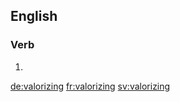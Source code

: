 ==English==

===Verb===
{{head|en|present participle}}

# {{present participle of|valorize|lang=en}}

[[de:valorizing]]
[[fr:valorizing]]
[[sv:valorizing]]